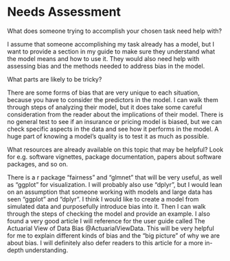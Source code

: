 # Needs Assessment {.appendix}

What does someone trying to accomplish your chosen task need help with?

I assume that someone accomplishing my task already has a model, but I want to provide a section in my guide to make sure they understand what the model means and how to use it. They would also need help with assessing bias and the methods needed to address bias in the model.

What parts are likely to be tricky?

There are some forms of bias that are very unique to each situation, because you have to consider the predictors in the model. I can walk them through steps of analyzing their model, but it does take some careful consideration from the reader about the implications of their model. There is no general test to see if an insurance or pricing model is biased, but we can check specific aspects in the data and see how it performs in the model. A huge part of knowing a model's quality is to test it as much as possible.

What resources are already available on this topic that may be helpful? Look for e.g. software vignettes, package documentation, papers about software packages, and so on.

There is a r package "fairness" and "glmnet" that will be very useful, as well as "ggplot" for visualization. I will probably also use "dplyr", but I would lean on an assumption that someone working with models and large data has seen "ggplot" and "dplyr". I think I would like to create a model from simulated data and purposefully introduce bias into it. Then I can walk through the steps of checking the model and provide an example. I also found a very good article I will reference for the user guide called The Actuarial View of Data Bias @ActuarialViewData. This will be very helpful for me to explain different kinds of bias and the "big picture" of why we are about bias. I will definitely also defer readers to this article for a more in-depth understanding.
